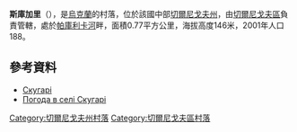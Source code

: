 {{coord|51|31|20|N|30|53|14|E|scale:100000|display=title}}

'''斯庫加里'''（{{lang-uk|Скугарі}}），是[[烏克蘭|烏克蘭]]的村落，位於該國中部[[切爾尼戈夫州|切爾尼戈夫州]]，由[[切爾尼戈夫區|切爾尼戈夫區]]負責管轄，處於[[帕庫利卡河|帕庫利卡河]]畔，面積0.77平方公里，海拔高度146米，2001年人口188。

==參考資料==
* [http://w1.c1.rada.gov.ua/pls/z7502/A005?rdat1=15.03.2014&rf7571=41466 Скугарі]{{dead link|date=2018年3月 |bot=InternetArchiveBot |fix-attempted=yes }}
* [http://weather.in.ua/ua/chernigovskaja/24055 Погода в селі Скугарі] {{Wayback|url=http://weather.in.ua/ua/chernigovskaja/24055 |date=20111220110009 }}

[[Category:切爾尼戈夫州村落|Category:切爾尼戈夫州村落]]
[[Category:切爾尼戈夫區村落|Category:切爾尼戈夫區村落]]


{{Chernihiv-geo-stub}}